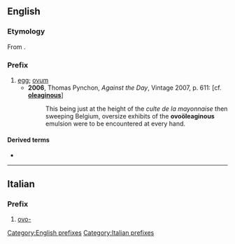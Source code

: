 {{also|ovo|óvo|óvó}}

==English==

===Etymology===
From {{etyl|la|en}} {{m|la|ovum||egg}}.

===Prefix===
{{en-prefix}}

# [[egg]]; [[ovum]]
#* '''2006''', Thomas Pynchon, ''Against the Day'', Vintage 2007, p. 611: [cf. '''[[oleaginous]]''']
#*: This being just at the height of the ''culte de la mayonnaise'' then sweeping Belgium, oversize exhibits of the '''ovoöleaginous''' emulsion were to be encountered at every hand.

====Derived terms====
* {{l|en|ovopathy}}

[[Category:English prefixes]]

----

==Italian==

===Prefix===
{{head|it|prefixes}}

# [[#English|ovo-]]

[[Category:Italian prefixes]]
